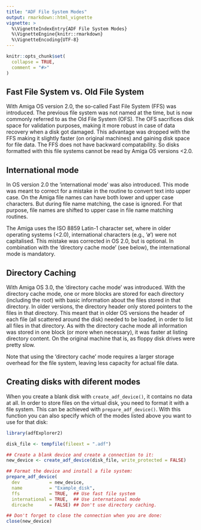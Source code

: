 ```yaml
---
title: "ADF File System Modes"
output: rmarkdown::html_vignette
vignette: >
  %\VignetteIndexEntry{ADF File System Modes}
  %\VignetteEngine{knitr::rmarkdown}
  %\VignetteEncoding{UTF-8}
---
```


```r
knitr::opts_chunk$set(
  collapse = TRUE,
  comment = "#>"
)
```

## Fast File System vs. Old File System

With Amiga OS version 2.0, the so-called Fast File System (FFS) was introduced.
The previous file system was not named at the time, but is now commonly
referred to as the Old File System (OFS). The OFS sacrifices disk space
for validation purposes, making it more robust in case of data recovery when
a disk got damaged. This advantage was dropped with the FFS making it
slightly faster (on original machines) and gaining disk space for file
data. The FFS does not have backward compatability. So disks formatted with
this file systems cannot be read by Amiga OS versions <2.0.

## International mode

In OS version 2.0 the 'international mode' was also introduced. This mode was
meant to correct for a mistake in the routine to convert text into upper case.
On the Amiga file names can have both lower and upper case characters. But
during file name matching, the case is ignored. For that purpose, file names
are shifted to upper case in file name matching routines.

The Amiga uses the ISO 8859 Latin-1 character set, where in older
operating systems (<2.0), international characters (e.g., '&oslash;')
were not capitalised. This mistake was corrected in OS 2.0, but is
optional. In combination with the 'directory cache mode' (see below),
the international mode is mandatory.

## Directory Caching

With Amiga OS 3.0, the 'directory cache mode' was
introduced. With the directory cache mode, one or more blocks are stored
for each directory (including the root) with basic information about
the files stored in that directory. In older versions, the directory
header only stored pointers to the files in that directory.
This meant that in older OS versions the header of each file (all scattered
around the disk) needed to be
loaded, in order to list all files in that directory.
As with the directory cache mode
all information was stored in one block (or more when necessary), it
was faster at listing directory content. On the original machine that
is, as floppy disk drives were pretty slow.

Note that using the 'directory cache' mode requires a larger storage
overhead for the file system, leaving less capacity for actual file data.

## Creating disks with diferent modes

When you create a blank disk with `create_adf_device()`, it contains no data at all.
In order to store files on the virtual disk, you need to format it with a file
system. This can be achieved with `prepare_adf_device()`. With this function
you can also specify which of the modes listed above you want to use for that disk:

```r
library(adfExplorer2)

disk_file <- tempfile(fileext = ".adf")

## Create a blank device and create a connection to it:
new_device <- create_adf_device(disk_file, write_protected = FALSE)

## Format the device and install a file system:
prepare_adf_device(
  dev           = new_device,
  name          = "Example_disk",
  ffs           = TRUE,  ## Use fast file system
  international = TRUE,  ## Use international mode
  dircache      = FALSE) ## Don't use directory caching.

## Don't forget to close the connection when you are done:
close(new_device)
```
